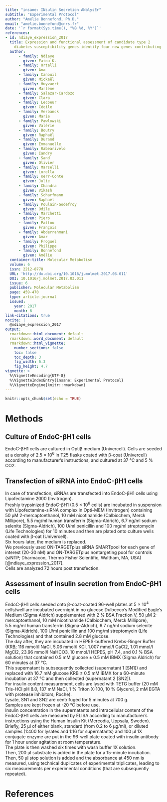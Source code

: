 ```yaml
---
title: "insane: INsulin Secretion ANalysEr"
subtitle: "Experimental Protocol"
author: "Amélie Bonnefond, Ph.D."
email: "amelie.bonnefond@cnrs.fr"
date: '`r format(Sys.time(), "%B %d, %Y")`'
references:
- id: ndiaye_expression_2017
  title: Expression and functional assessment of candidate type 2 
    diabetes susceptibility genes identify four new genes contributing to human insulin secretion
  author:
      - family: Ndiaye
        given: Fatou K. 
      - family: Ortalli
        given: Ana 
      - family: Canouil
        given: Mickaël
      - family: Huyvaert
        given: Marlène
      - family: Salazar-Cardozo
        given: Clara
      - family: Lecoeur
        given: Cécile
      - family: Verbanck
        given: Marie
      - family: Pawlowski
        given: Valérie
      - family: Boutry
        given: Raphaël
      - family: Durand
        given: Emmanuelle
      - family: Rabearivelo
        given: Iandry
      - family: Sand
        given: Olivier
      - family: Marselli
        given: Lorella
      - family: Kerr-Conte
        given: Julie
      - family: Chandra
        given: Vikash
      - family: Scharfmann
        given: Raphaël
      - family: Poulain-Godefroy
        given: Odile
      - family: Marchetti
        given: Piero
      - family: Pattou
        given: François
      - family: Abderrahmani
        given: Amar
      - family: Froguel
        given: Philippe
      - family: Bonnefond
        given: Amélie
  container-title: Molecular Metabolism
  volume: 6
  issn: 2212-8778
  URL: 'http://dx.doi.org/10.1016/j.molmet.2017.03.011'
  DOI: 10.1016/j.molmet.2017.03.011
  issue: 6
  publisher: Molecular Metabolism
  page: 459-470
  type: article-journal
  issued:
    year: 2017
    month: 6
link-citations: true
nocite: | 
  @ndiaye_expression_2017
output: 
  rmarkdown::html_document: default
  rmarkdown::word_document: default
  rmarkdown::html_vignette:
    number_sections: false
    toc: false
    toc_depth: 3
    fig_width: 6.3
    fig_height: 4.7
vignette: >
  %\VignetteEncoding{UTF-8}
  %\VignetteIndexEntry{insane: Experimental Protocol}
  %\VignetteEngine{knitr::rmarkdown}
---
```


```r
knitr::opts_chunk$set(echo = TRUE)
```

# Methods

## Culture of EndoC-βH1 cells

EndoC-βH1 cells are cultured in Optiβ medium (Univercell). 
Cells are seeded at a density of 2.5&nbsp;×&nbsp;10<sup>6</sup> in T25 flasks coated with β-coat (Univercell) according to manufacturer’s instructions, and cultured at 37&nbsp;°C and 5&nbsp;% CO2. 

## Transfection of siRNA into EndoC-βH1 cells

In case of transfection, siRNAs are transfected into EndoC-βH1 cells using Lipofectamine 2000 (Invitrogen).  
Freshly trypsinized EndoC-βH1 (0.5&nbsp;×&nbsp;10<sup>6</sup> cells) are incubated in suspension with Lipofectamine-siRNA complex in Opti-MEM (Invitrogen) containing 50&nbsp;μM 2-mercaptoethanol, 10&nbsp;mM nicotinamide (Calbiochem, Merck Millipore), 5.5&nbsp;mg/ml human transferrin (Sigma-Aldrich), 6.7&nbsp;ng/ml sodium selenite (Sigma-Aldrich), 100&nbsp;U/ml penicillin and 100&nbsp;mg/ml streptomycin (Life Technologies) for 10&nbsp;minutes and then are plated onto culture wells coated with β-oat (Univercell).  
Six hours later, the medium is replaced.  
We previously used ON-TARGETplus siRNA SMARTpool for each gene of interest (20-30&nbsp;nM) and ON-TARGETplus nontargeting pool for controls (siNTP; Dharmacon, Thermo Fisher Scientific, Waltham, MA, USA) [@ndiaye_expression_2017].  
Cells are analyzed 72 hours post transfection.

## Assessment of insulin secretion from EndoC-βH1 cells

EndoC-βH1 cells seeded onto β-coat-coated 96-well plates at 5&nbsp;×&nbsp;10<sup>4</sup> cells/well are incubated overnight in no glucose Dulbecco’s Modified Eagle’s Medium (Sigma Aldrich) supplemented with 2&nbsp;% BSA Fraction V, 50&nbsp;μM 2-mercaptoethanol, 10&nbsp;mM nicotinamide (Calbiochem, Merck Millipore), 5.5&nbsp;mg/ml human transferrin (Sigma-Aldrich), 6.7&nbsp;ng/ml sodium selenite (Sigma-Aldrich), 100&nbsp;U/ml penicillin and 100&nbsp;mg/ml streptomycin (Life Technologies) and that contained 2.8&nbsp;mM glucose.  
The day after, they are incubated in HEPES-buffered Krebs-Ringer Buffer (KRB; 116&nbsp;mmol/l NaCl, 5.06&nbsp;mmol/l KCl, 1.007&nbsp;mmol/l CaCl2, 1.01&nbsp;mmol/l MgCl2, 23.96&nbsp;mmol/l NaHCO3, 10&nbsp;mmol/l HEPES, pH&nbsp;7.4, and 0.1&nbsp;% BSA solution) that contained 0.5&nbsp;mM glucose ±&nbsp;0.5 mM IBMX (Sigma Aldrich) for 60&nbsp;minutes at 37&nbsp;°C.  
This supernatant is subsequently collected (supernatant 1 [SN1]) and replaced with 16.7&nbsp;mM glucose KRB ±&nbsp;0.5 mM IBMX for a 60-minute incubation at 37&nbsp;°C and then collected (supernatant 2 [SN2]).  
For insulin content measurement, cells are lysed with TETG buffer (20&nbsp;mM Tris-HCl pH&nbsp;8.0, 137&nbsp;mM NaCl, 1&nbsp;% Triton X-100, 10&nbsp;% Glycerol, 2&nbsp;mM EGTA with protease inhibitors; Roche).  
Lysate, SN1 and SN2 are centrifuged for 5&nbsp;minutes at 700&nbsp;g.  
Samples are kept frozen at -20&nbsp;°C before use.  
Insulin concentration in the supernatants and intracellular content of the EndoC-βH1 cells are measured by ELISA according to manufacturer’s instructions using the Human Insulin Kit (Mercodia, Uppsala, Sweden).  
Briefly, 25&nbsp;µl of either blank, standard (from 0.2 to 6&nbsp;µg/ml), or diluted samples (1:400 for lysates and 1:16 for supernatants) and 100&nbsp;µl 1X conjugate enzyme are put in the 96-well plate coated with insulin antibody for 1&nbsp;hour under agitation at room temperature.  
The plate is then washed six times with wash buffer 1X solution.  
Then, 200&nbsp;µl substrate is added in the plate for a 15-minute incubation.  
Then, 50&nbsp;µl stop solution is added and the absorbance at 450&nbsp;nm is measured, using technical duplicates of experimental triplicates, leading to six measurements per experimental conditions (that are subsequently repeated).

# References
